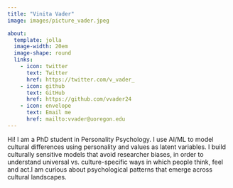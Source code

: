 ```yaml
---
title: "Vinita Vader"
image: images/picture_vader.jpeg

about:
  template: jolla
  image-width: 20em
  image-shape: round
  links:
    - icon: twitter
      text: Twitter
      href: https://twitter.com/v_vader_
    - icon: github
      text: GitHub
      href: https://github.com/vvader24
    - icon: envelope
      text: Email me
      href: mailto:vvader@uoregon.edu
---
```


Hi! I am a PhD student in Personality Psychology. I use AI/ML to model cultural differences using personality and values as latent variables. I build culturally sensitive models that avoid researcher biases, in order to understand universal vs. culture-specific ways in which people think, feel and act.I am curious about psychological patterns that emerge across cultural landscapes.
